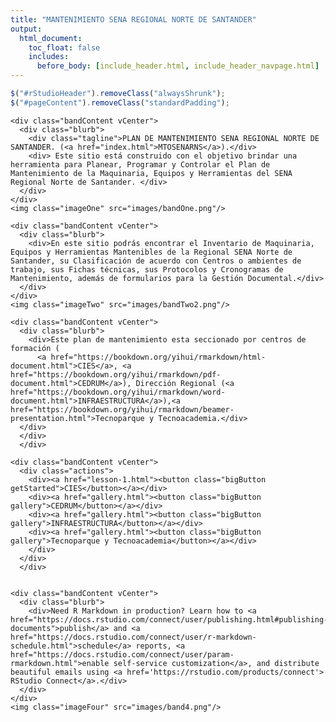---
title: "MANTENIMIENTO SENA REGIONAL NORTE DE SANTANDER"
output:
  html_document:
    toc_float: false
    includes:
      before_body: [include_header.html, include_header_navpage.html]
---

```{js, echo=FALSE}
$("#rStudioHeader").removeClass("alwaysShrunk");
$("#pageContent").removeClass("standardPadding");
```


<!--html_preserve-->

<div id="homeContent">
  <div class="band full gray1 first rightText">
    <div class="bandContent vCenter">
      <div class="blurb">
        <div class="tagline">PLAN DE MANTENIMIENTO SENA REGIONAL NORTE DE SANTANDER. (<a href="index.html">MTOSENARNS</a>).</div>
        <div> Este sitio está construido con el objetivo brindar una herramienta para Planear, Programar y Controlar el Plan de Mantenimiento de la Maquinaria, Equipos y Herramientas del SENA Regional Norte de Santander. </div>
      </div>
    </div>
    <img class="imageOne" src="images/bandOne.png"/>
  </div>
  <div class="band full third second leftText">
    <div class="bandContent vCenter">
      <div class="blurb">
        <div>En este sitio podrás encontrar el Inventario de Maquinaria, Equipos y Herramientas Mantenibles de la Regional SENA Norte de Santander, su Clasificación de acuerdo con Centros o ambientes de trabajo, sus Fichas técnicas, sus Protocolos y Cronogramas de Mantenimiento, además de formularios para la Gestión Documental.</div>
      </div>
    </div>
    <img class="imageTwo" src="images/bandTwo2.png"/>
  </div>
 <div class="band full gray1 rightText">
    <div class="bandContent vCenter">
      <div class="blurb">
        <div>Este plan de mantenimiento esta seccionado por centros de formación (
          <a href="https://bookdown.org/yihui/rmarkdown/html-document.html">CIES</a>, <a href="https://bookdown.org/yihui/rmarkdown/pdf-document.html">CEDRUM</a>), Dirección Regional (<a href="https://bookdown.org/yihui/rmarkdown/word-document.html">INFRAESTRUCTURA</a>),<a href="https://bookdown.org/yihui/rmarkdown/beamer-presentation.html">Tecnoparque y Tecnoacademia.</div>
      </div>
      </div>
      </div> 
 <div class="band full gray1 leftText">
    <div class="bandContent vCenter">
      <div class="actions">
        <div><a href="lesson-1.html"><button class="bigButton getStarted">CIES</button></a></div>
        <div><a href="gallery.html"><button class="bigButton gallery">CEDRUM</button></a></div>
        <div><a href="gallery.html"><button class="bigButton gallery">INFRAESTRUCTURA</button></a></div>
        <div><a href="gallery.html"><button class="bigButton gallery">Tecnoparque y Tecnoacademia</button></a></div>
        </div>
      </div>
      </div> 
	  
 <div class="band full gray2 fourth leftText">
    <div class="bandContent vCenter">
      <div class="blurb">
        <div>Need R Markdown in production? Learn how to <a href="https://docs.rstudio.com/connect/user/publishing.html#publishing-documents">publish</a> and <a href="https://docs.rstudio.com/connect/user/r-markdown-schedule.html">schedule</a> reports, <a href="https://docs.rstudio.com/connect/user/param-rmarkdown.html">enable self-service customization</a>, and distribute beautiful emails using <a href='https://rstudio.com/products/connect'> RStudio Connect</a>.</div>
      </div>
    </div>
    <img class="imageFour" src="images/band4.png"/>
  </div>
</div>

<!--/html_preserve-->

